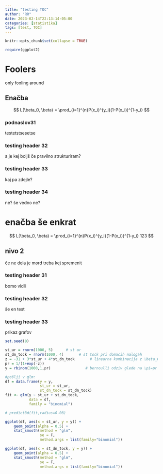 ```yaml
---
title: "testing TOC"
author: "RR"
date: 2023-02-14T22:13:14-05:00
categories: [statistika]
tags: [test, TOC]
---
```


```r
knitr::opts_chunk$set(collapse = TRUE)

require(ggplot2)

```


# Foolers

only fooling around

## Enačba

$$
L(\beta_0, \beta) = \prod_{i=1}^{n}P(x_i)^{y_i}(1-P(x_i))^{1-y_i}
$$

### podnaslov31

testetstsesetse

### testing header 32

a je kej boljš če pravilno strukturiram?

### testing header 33

kaj pa zdejle?

### testing header 34

ne? še vedno ne?

# enačba še enkrat

$$
L(\beta_0, \beta) = \prod_{i=1}^{n}P(x_i)^{y_i}(1-P(x_i))^{1-y_i} 123
$$

## nivo 2

če ne dela je mord treba kej spremenit

### testing header 31

bomo vidli

### testing header 32

še en test

### testing header 33

prikaz grafov

```r

set.seed(8)

st_ur = rnorm(1000, 5)      # st ur
st_dn_tock = rnorm(1000, 4)       # st tock pri domacih nalogah
z = -31 + 3*st_ur + 4*st_dn_tock       # linearna kombinacija z \beta_0
pr = 1/(1+exp(-z))  
y = rbinom(1000,1,pr)                # bernoulli odziv glede na \pi=pr

#pošlji v glm:
df = data.frame(y = y, 
                st_ur = st_ur, 
                st_dn_tock = st_dn_tock)
fit <- glm(y ~ st_ur + st_dn_tock,
           data = df,
           family = "binomial")

# predict3d(fit,radius=0.08)

ggplot(df, aes(x = st_ur, y = y)) +
    geom_point(alpha = 0.5) +
    stat_smooth(method = "glm", 
                se = F, 
                method.args = list(family="binomial"))

ggplot(df, aes(x = st_dn_tock, y = y)) +
    geom_point(alpha = 0.5) +
    stat_smooth(method = "glm", 
                se = F, 
                method.args = list(family="binomial"))

```
